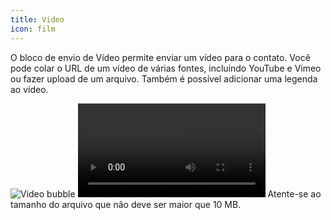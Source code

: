 ```yaml
---
title: Video
icon: film
---
```


O bloco de envio de Vídeo permite enviar um vídeo para o contato. Você pode colar o URL de um vídeo de várias fontes, incluindo YouTube e Vimeo ou fazer upload de um arquivo.
Também é possível adicionar uma legenda ao vídeo.

<Tabs>
  <Tab title="Fluxo">
    <Frame style={{ maxWidth: '400px' }}>
      <img
        src="/images/blocks/outputs/video.png"
        alt="Video bubble"
        className="rounded-lg"
      />
    </Frame>
  </Tab>
  <Tab title="Conversa">
    <video
      controls
      autoPlay
      className="rounded-lg"
      src="/images/blocks/outputs/video-chat.mp4"
    ></video>
  </Tab>
</Tabs>

<Note>
  Atente-se ao tamanho do arquivo que não deve ser maior que 10 MB.
</Note>

